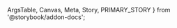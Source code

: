   ArgsTable,
  Canvas,
  Meta,
  Story,
  PRIMARY_STORY
} from '@storybook/addon-docs';

<Meta component={MyComponent} title="MyComponent" />

<Canvas withSource="open">
  <Story story={MyComponentStory} />
</Canvas>

<!-- `story={PRIMARY_STORY}` is key here for working ArgsTable controls -->

<ArgsTable of={MyComponent} story={PRIMARY_STORY} />
